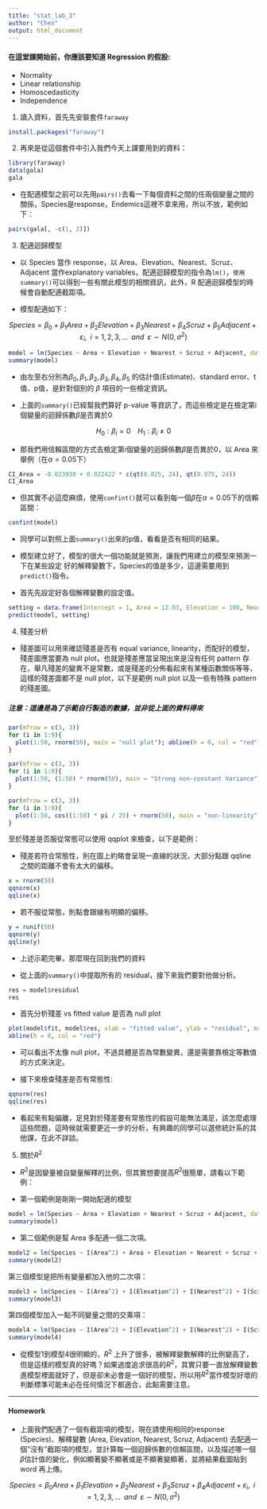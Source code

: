 ```yaml
---
title: "stat_lab_3"
author: "Chen"
output: html_document
---
```

#### 在這堂課開始前，你應該要知道 Regression 的假設:
+ Normality
+ Linear relationship
+ Homoscedasticity
+ Independence

1. 讀入資料，首先先安裝套件`faraway`
```r
install.packages("faraway")
```
2. 再來是從這個套件中引入我們今天上課要用到的資料：
```r
library(faraway)
data(gala)
gala
```

+ 在配適模型之前可以先用`pairs()`去看一下每個資料之間的任兩個變量之間的關係，Species是response，Endemics這裡不拿來用，所以不放，範例如下：

```r
pairs(gala[, -c(1, 2)])
```

3. 配適迴歸模型
+ 以 Species 當作 response，以 Area、Elevation、Nearest、Scruz、Adjacent 當作explanatory variables，配適迴歸模型的指令為`lm()`，`使用summary()`可以得到一些有關此模型的相關資訊，此外，R 配適迴歸模型的時候會自動配適截距項。

+ 模型配適如下：

$$
Species = \beta_{0} + \beta_{1} Area + \beta_{2} Elevation + \beta_{3} Nearest+ \beta_{4} Scruz+ \beta_{5} Adjacent+ \varepsilon_{i},\,\,\,i = 1, 2, 3,... \,\,\, and \,\,\, \varepsilon  \sim N(0, \sigma^2)
$$
```r
model = lm(Species ~ Area + Elevation + Nearest + Scruz + Adjacent, data = gala)
summary(model)
```
+ 由左至右分別為$\beta_0, \beta_1, \beta_2, \beta_3, \beta_4, \beta_5$ 的估計值(Estimate)、standard error、t值、p值，是針對個別的 $\beta$ 項目的一些檢定資訊。

+ 上面的`summary()`已經幫我們算好 p-value 等資訊了，而這些檢定是在檢定第i個變量的迴歸係數$\beta$是否異於0

$$H_0:\beta_i = 0\,\,\,\,\,\,H_1:\beta_i\ne0$$

+ 那我們用信賴區間的方式去檢定第i個變量的迴歸係數$\beta$是否異於0，以 Area 來舉例（在$\alpha = 0.05$下）
```r
CI_Area = -0.023938 + 0.022422 * c(qt(0.025, 24), qt(0.975, 24))
CI_Area
```
+ 但其實不必這麼麻煩，使用`confint()`就可以看到每一個$\beta$在$\alpha = 0.05$下的信賴區間：
```r
confint(model)
```
+ 同學可以對照上面`summary()`出來的p值，看看是否有相同的結果。

+ 模型建立好了，模型的很大一個功能就是預測，讓我們用建立的模型來預測一下在某些設定 好的解釋變數下，Species的值是多少，這邊需要用到`predict()`指令。

+ 首先先設定好各個解釋變數的設定值。
```r
setting = data.frame(Intercept = 1, Area = 12.03, Elevation = 100, Nearest = 15.0, Scruz = 20.0, Adjacent = 12.0)
predict(model, setting)
```
4. 殘差分析
+ 殘差圖可以用來確認殘差是否有 equal variance, linearity，而配好的模型，殘差圖應當要為 null plot，也就是殘差應當呈現出來是沒有任何 pattern 存在，舉凡殘差的變異不是常數，或是殘差的分佈看起來有某種函數關係等等，這樣的殘差圖都不是 null plot，以下是範例 null plot 以及一些有特殊 pattern 的殘差圖。

##### 注意：這邊是為了示範自行製造的數據，並非從上面的資料得來
```r
par(mfrow = c(3, 3))
for (i in 1:9){
  plot(1:50, rnorm(50), main = "null plot"); abline(h = 0, col = "red")
}
```
```r
par(mfrow = c(3, 3))
for (i in 1:9){
  plot(1:50, (1:50) * rnorm(50), main = "Strong non-constant Variance"); abline(h = 0, col = "red")
}
```
```r
par(mfrow = c(3, 3))
for (i in 1:9){
  plot(1:50, cos((1:50) * pi / 25) + rnorm(50), main = "non-linearity"); abline(h=0, col = "red")
}
```

至於殘差是否服從常態可以使用 qqplot 來檢查，以下是範例：

+ 殘差若符合常態性，則在圖上約略會呈現一直線的狀況，大部分點跟 qqline 之間的距離不會有太大的偏移。

```r
x = rnorm(50)
qqnorm(x)
qqline(x)
```

+ 若不服從常態，則點會跟線有明顯的偏移。

```r
y = runif(50)
qqnorm(y)
qqline(y)
```

+ 上述示範完畢，那麼現在回到我們的資料

+ 從上面的`summary()`中提取所有的 residual，接下來我們要對他做分析。
```r
res = model$residual
res
```

+ 首先分析殘差 vs fitted value 是否為 null plot
```r
plot(model$fit, model$res, xlab = "fitted value", ylab = "residual", main = "fitted value vs residual")
abline(h = 0, col = "red") 
```

+ 可以看出不太像 null plot，不過具體是否為常數變異，還是需要靠檢定等數值的方式來決定。

+ 接下來檢查殘差是否有常態性:

```r
qqnorm(res)
qqline(res)
```

+ 看起來有點偏離，足見對於殘差要有常態性的假設可能無法滿足，該怎麼處理這些問題，這時候就需要更近一步的分析，有興趣的同學可以選修統計系的其他課，在此不詳談。

5. 關於$R^2$

+ $R^2$是因變量被自變量解釋的比例，但其實想要提高$R^2$很簡單，請看以下範例：

+ 第一個範例是剛剛一開始配適的模型
```r
model = lm(Species ~ Area + Elevation + Nearest + Scruz + Adjacent, data = gala)
summary(model)
```
+ 第二個範例是幫 Area 多配適一個二次項。
```r
model2 = lm(Species ~ I(Area^2) + Area + Elevation + Nearest + Scruz + Adjacent, data = gala)
summary(model2)
```
第三個模型是把所有變量都加入他的二次項：
```r
model3 = lm(Species ~ I(Area^2) + I(Elevation^2) + I(Nearest^2) + I(Scruz^2) + I(Adjacent) + Area + Elevation + Nearest + Scruz + Adjacent, data = gala)
summary(model3)
```
第四個模型加入一點不同變量之間的交乘項：
```r
model4 = lm(Species ~ I(Area^2) + I(Elevation^2) + I(Nearest^2) + I(Scruz^2) + I(Adjacent * Elevation) + Area + Elevation + Nearest + Scruz + Adjacent + Area*Elevation, data = gala)
summary(model4)
```
+ 從模型1到模型4很明顯的，$R^2$ 上升了很多，被解釋變數解釋的比例變高了，但是這樣的模型真的好嗎？如果過度追求很高的$R^2$，其實只要一直放解釋變數進模型裡面就好了，但是卻未必會是一個好的模型，所以用$R^2$當作模型好壞的判斷標準可能未必在任何情況下都適合，此點需要注意。

---

#### Homework
+ 上面我們配適了一個有截距項的模型，現在請使用相同的response (Species)、解釋變數 (Area, Elevation, Nearest, Scruz, Adjacent) 去配適一個"沒有"截距項的模型，並計算每一個迴歸係數的信賴區間，以及描述哪一個$\beta$估計值的變化，例如顯著變不顯著或是不顯著變顯著，並將結果截圖貼到 word 再上傳。

$$
Species = \beta_{0} Area + \beta_{1} Elevation + \beta_{2} Nearest+ \beta_{3} Scruz+ \beta_{4} Adjacent+ \varepsilon_{i},\,\,\,i = 1, 2, 3,... \,\,\, and \,\,\, \varepsilon  \sim N(0, \sigma^2)
$$
